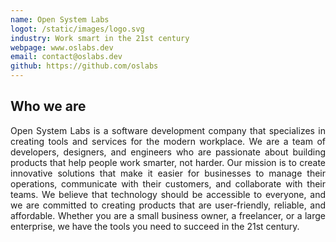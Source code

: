 ```yaml
---
name: Open System Labs
logot: /static/images/logo.svg
industry: Work smart in the 21st century
webpage: www.oslabs.dev
email: contact@oslabs.dev
github: https://github.com/oslabs
---
```


## Who we are

<div align="justify">
Open System Labs is a software development company that specializes in creating tools and services for the modern workplace. We are a team of 
developers, designers, and engineers who are passionate about building products that help people work smarter, not harder. Our mission is to create innovative 
solutions that make it easier for businesses to manage their operations, communicate with their customers, and collaborate with their teams. We believe 
that technology should be accessible to everyone, and we are committed to creating products that are user-friendly, reliable, and affordable. Whether you 
are a small business owner, a freelancer, or a large enterprise, we have the tools you need to succeed in the 21st century.
</div>



